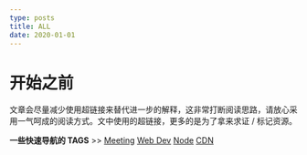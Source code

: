 ```yaml
---
type: posts
title: ALL
date: 2020-01-01
---
```


# 开始之前

文章会尽量减少使用超链接来替代进一步的解释，这非常打断阅读思路，请放心采用一气呵成的阅读方式。文中使用的超链接，更多的是为了拿来求证 / 标记资源。

**一些快速导航的 TAGS** >> [Meeting](./tags/Meeting) [Web Dev](./tags/Web%20development) [Node](./tags/Node) [CDN](./tags/CDN)
